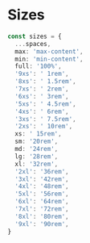 
<Meta title='Documents / Theme / Sizes' />

# Sizes

```ts
const sizes = {
  ...spaces,
  max: 'max-content',
  min: 'min-content',
  full: '100%',
  '9xs': ' 1rem',
  '8xs': ' 1.5rem',
  '7xs': ' 2rem',
  '6xs': ' 3rem',
  '5xs': ' 4.5rem',
  '4xs': ' 6rem',
  '3xs': ' 7.5rem',
  '2xs': ' 10rem',
  xs: ' 15rem',
  sm: '20rem',
  md: '24rem',
  lg: '28rem',
  xl: '32rem',
  '2xl': '36rem',
  '3xl': '42rem',
  '4xl': '48rem',
  '5xl': '56rem',
  '6xl': '64rem',
  '7xl': '72rem',
  '8xl': '80rem',
  '9xl': '90rem',
}
```

